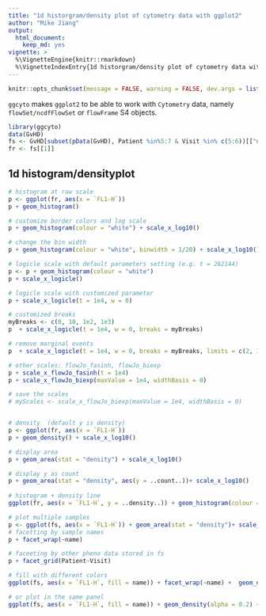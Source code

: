 ```yaml
---
title: "1d historgram/density plot of cytometry data with ggplot2"
author: "Mike Jiang"
output:
  html_document:
    keep_md: yes
vignette: >    
  %\VignetteEngine{knitr::rmarkdown}
  %\VignetteIndexEntry{1d historgram/density plot of cytometry data with ggplot2}        
---
```


```r
knitr::opts_chunk$set(message = FALSE, warning = FALSE, dev.args = list(png = list(type = "cairo")))
```

`ggcyto` makes `ggplot2` to be able to work with `Cytometry` data, namely `flowSet/ncdfFlowSet` or `flowFrame` S4 objects.


```r
library(ggcyto)
data(GvHD)
fs <- GvHD[subset(pData(GvHD), Patient %in%5:7 & Visit %in% c(5:6))[["name"]]]
fr <- fs[[1]]
```

## 1d histogram/densityplot
```r
# histogram at raw scale
p <- ggplot(fr, aes(x = `FL1-H`)) 
p + geom_histogram() 

# customize border colors and log scale 
p + geom_histogram(colour = "white") + scale_x_log10()

# change the bin width
p + geom_histogram(colour = "white", binwidth = 1/20) + scale_x_log10()

# logicle scale with default parameters setting (e.g. t = 262144)
p <- p + geom_histogram(colour = "white")
p + scale_x_logicle()

# logicle scale with customized parameter
p + scale_x_logicle(t = 1e4, w = 0)

# customized breaks
myBreaks <- c(0, 10, 1e2, 1e3)
p  + scale_x_logicle(t = 1e4, w = 0, breaks = myBreaks)

# remove marginal events
p  + scale_x_logicle(t = 1e4, w = 0, breaks = myBreaks, limits = c(2, 1e4))

# other scales: flowJo_fasinh, flowJo_biexp
p + scale_x_flowJo_fasinh(t = 1e4)
p + scale_x_flowJo_biexp(maxValue = 1e4, widthBasis = 0)

# save the scales
# myScales <- scale_x_flowJo_biexp(maxValue = 1e4, widthBasis = 0)


# density  (default y is density)
p <- ggplot(fr, aes(x = `FL1-H`)) 
p + geom_density() + scale_x_log10()

# display area
p + geom_area(stat = "density") + scale_x_log10()

# display y as count
p + geom_area(stat = "density", aes(y = ..count..))+ scale_x_log10()
  
# histogram + density line
ggplot(fr, aes(x = `FL1-H`, y = ..density..)) + geom_histogram(colour = "white") + geom_density(color = "red") + scale_x_log10()

# plot multiple samples
p <- ggplot(fs, aes(x = `FL1-H`)) + geom_area(stat = "density")+ scale_x_log10()
# facetting by sample names
p + facet_wrap(~name) 

# faceeting by other pheno data stored in fs
p + facet_grid(Patient~Visit)

# fill with different colors
ggplot(fs, aes(x = `FL1-H`, fill = name)) + facet_wrap(~name) +  geom_density(alpha = 0.2)+ scale_x_log10()

# or plot in the same panel
ggplot(fs, aes(x = `FL1-H`, fill = name)) + geom_density(alpha = 0.2) + scale_x_log10()
```

